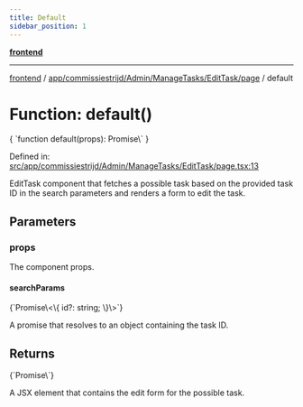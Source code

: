 ```yaml
---
title: Default
sidebar_position: 1
---
```



[**frontend**](../../../../../../..)

***

[frontend](../../../../../../..) / [app/commissiestrijd/Admin/ManageTasks/EditTask/page](..) / default

# Function: default()

<CodeBlock language="ts">
{ `function default(props): Promise\<Element\>` }
</CodeBlock>

Defined in: [src/app/commissiestrijd/Admin/ManageTasks/EditTask/page.tsx:13](https://github.com/svsticky/CommitteeClash/blob/42e3ab31b18c9cdd65955be0ecd3ca0a2cb493b5/frontend/src/app/commissiestrijd/Admin/ManageTasks/EditTask/page.tsx#L13)

EditTask component that fetches a possible task based on the provided task ID
in the search parameters and renders a form to edit the task.

## Parameters

### props

The component props.

#### searchParams
<CodeBlock language="ts">
{`Promise\<\{ id?: string; \}\>`}
</CodeBlock>

A promise that resolves to an object containing the task ID.

## Returns
<CodeBlock language="ts">
{`Promise\<Element\>`}
</CodeBlock>

A JSX element that contains the edit form for the possible task.
